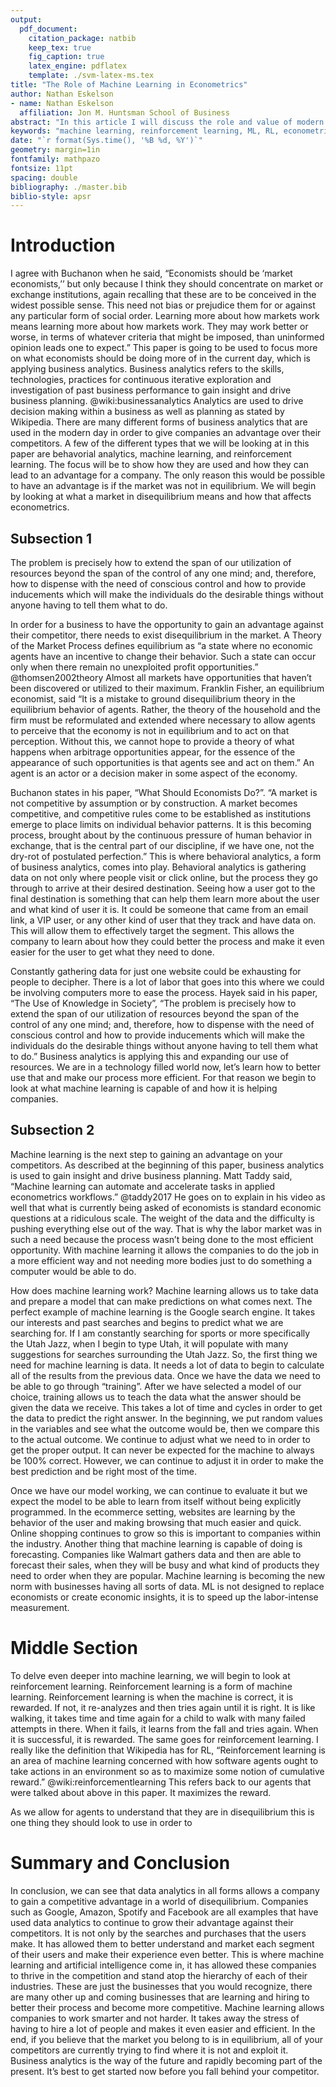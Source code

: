 ```yaml
---
output: 
  pdf_document:
    citation_package: natbib
    keep_tex: true
    fig_caption: true
    latex_engine: pdflatex
    template: ./svm-latex-ms.tex
title: "The Role of Machine Learning in Econometrics"
author: Nathan Eskelson
- name: Nathan Eskelson
  affiliation: Jon M. Huntsman School of Business
abstract: "In this article I will discuss the role and value of modern business analytics as a 'disequilibrium' set of technologies. Business Analytics is made up three working parts: Economics, Statistics, and Computer Science. The focus of this paper will be how computer science can more efficiently combine these two, allowing companies to have an advantage. First, we will look at the disequilibrium theory and discuss what is meant by disequilibrium. We will then begin to dive into the types of business analytics that are currently being used to give companies the advantage in a disequilibrium market. We will begin by looking at machine learning as well as reinforcement learning and what that data does in econometrics. We will also take a look at Artificial Intelligence (AI) and other forms of business analytics. In conclusion, it can be determined that the value of date and machine learning is important in econometrics and the business world. With it, this is how companies give themselves an advantage in a market of disequilibrium. It's not about having the most data, it's about having the best data and knowing what to do with it."
keywords: "machine learning, reinforcement learning, ML, RL, econometrics"
date: "`r format(Sys.time(), '%B %d, %Y')`"
geometry: margin=1in
fontfamily: mathpazo
fontsize: 11pt
spacing: double
bibliography: ./master.bib
biblio-style: apsr
---
```



>  

# Introduction

I agree with Buchanon when he said, "Economists should be 'market economists,'' but only because I think they should concentrate on market or exchange institutions, again recalling that these are to be conceived in the widest possible sense. This need not bias or prejudice them for or
against any particular form of social order. Learning more about how markets work means learning more about how markets work. They may work better or worse, in terms of whatever criteria that might be imposed, than uninformed opinion leads one to expect." This paper is going to be used to focus more on what economists should be doing more of in the current day, which is applying business analytics. Business analytics refers to the skills, technologies, practices for continuous iterative exploration and investigation of past business performance to gain insight and drive business planning. @wiki:businessanalytics Analytics are used to drive decision making within a business as well as planning as stated by Wikipedia. There are many different forms of business analytics that are used in the modern day in order to give companies an advantage over their competitors. A few of the different types that we will be looking at in this paper are behavorial analytics, machine learning, and reinforcement learning. The focus will be to show how they are used and how they can lead to an advantage for a company. The only reason this would be possible to have an advantage is if the market was not in equilibrium. We will begin by looking at what a market in disequilibrium means and how that affects econometrics. 

## Subsection 1

The problem is precisely
how to extend the span of our utilization of resources beyond
the span of the control of any one mind; and, therefore, how to dispense
with the need of conscious control and how to provide inducements
which will make the individuals do the desirable things without anyone
having to tell them what to do.

In order for a business to have the opportunity to gain an advantage against their competitor, there needs to exist disequilibrium in the market. A Theory of the Market Process defines equilibrium as "a state where no economic agents have an incentive to change their behavior. Such a state can occur only when there remain no unexploited profit opportunities." @thomsen2002theory Almost all markets have opportunities that haven't been discovered or utilized to their maximum. Franklin Fisher, an equilibrium economist, said "It is a mistake to ground disequilibrium theory in the equilibrium behavior of agents. Rather, the theory of the household and the firm must be reformulated and extended where necessary to allow agents to perceive that the economy is not in equilibrium and to act on that perception. Without this, we cannot hope to provide a theory of what happens when arbitrage opportunities appear, for the essence of the appearance of such opportunities is that agents see and act on them." An agent is an actor or a decision maker in some aspect of the economy. 

Buchanon states in his paper, "What Should Economists Do?". "A market is not competitive by assumption or by construction. A market becomes competitive, and competitive rules come to be established as institutions emerge to place limits on individual behavior patterns. It is this becoming process, brought about by the continuous pressure of human behavior in exchange, that is the central part of our discipline, if we have one, not the dry-rot of postulated perfection." This is where behavioral analytics, a form of business analytics, comes into play. Behavioral analytics is gathering data on not only where people visit or click online, but the process they go through to arrive at their desired destination. Seeing how a user got to the final destination is something that can help them learn more about the user and what kind of user it is. It could be someone that came from an email link, a VIP user, or any other kind of user that they track and have data on. This will allow them to effectively target the segment. This allows the company to learn about how they could better the process and make it even easier for the user to get what they need to done. 

Constantly gathering data for just one website could be exhausting for people to decipher. There is a lot of labor that goes into this where we could be involving computers more to ease the process. Hayek said in his paper, "The Use of Knowledge in Society", "The problem is precisely how to extend the span of our utilization of resources beyond the span of the control of any one mind; and, therefore, how to dispense with the need of conscious control and how to provide inducements which will make the individuals do the desirable things without anyone having to tell them what to do." Business analytics is applying this and expanding our use of resources. We are in a technology filled world now, let's learn how to better use that and make our process more efficient. For that reason we begin to look at what machine learning is capable of and how it is helping companies.


## Subsection 2 

Machine learning is the next step to gaining an advantage on your competitors. As described at the beginning of this paper, business analytics is used to gain insight and drive business planning. Matt Taddy said, "Machine learning can automate and accelerate tasks in applied econometrics workflows." @taddy2017 He goes on to explain in his video as well that what is currently being asked of economists is standard economic questions at a ridiculous scale. The weight of the data and the difficulty is pushing everything else out of the way. That is why the labor market was in such a need because the process wasn't being done to the most efficient opportunity. With machine learning it allows the companies to do the job in a more efficient way and not needing more bodies just to do something a computer would be able to do.

How does machine learning work? Machine learning allows us to take data and prepare a model that can make predictions on what comes next. The perfect example of machine learning is the Google search engine. It takes our interests and past searches and begins to predict what we are searching for. If I am constantly searching for sports or more specifically the Utah Jazz, when I begin to type Utah, it will populate with many suggestions for searches surrounding the Utah Jazz. So, the first thing we need for machine learning is data. It needs a lot of data to begin to calculate all of the results from the previous data. Once we have the data we need to be able to go through "training". After we have selected a model of our choice, training allows us to teach the data what the answer should be given the data we receive. This takes a lot of time and cycles in order to get the data to predict the right answer. In the beginning, we put random values in the variables and see what the outcome would be, then we compare this to the actual outcome. We continue to adjust what we need to in order to get the proper output. It can never be expected for the machine to always be 100% correct. However, we can continue to adjust it in order to make the best prediction and be right most of the time. 

Once we have our model working, we can continue to evaluate it but we expect the model to be able to learn from itself without being explicitly programmed. In the ecommerce setting, websites are learning by the behavior of the user and making browsing that much easier and quick. Online shopping continues to grow so this is important to companies within the industry. Another thing that machine learning is capable of doing is forecasting. Companies like Walmart gathers data and then are able to forecast their sales, when they will be busy and what kind of products they need to order when they are popular. Machine learning is becoming the new norm with businesses having all sorts of data. ML is not designed to replace economists or create economic insights, it is to speed up the labor-intense measurement. 

# Middle Section

To delve even deeper into machine learning, we will begin to look at reinforcement learning. Reinforcement learning is a form of machine learning. Reinforcement learning is when the machine is correct, it is rewarded. If not, it re-analyzes and then tries again until it is right. It is like walking, it takes time and time again for a child to walk with many failed attempts in there. When it fails, it learns from the fall and tries again. When it is successful, it is rewarded. The same goes for reinforcement learning. I really like the definition that Wikipedia has for RL, "Reinforcement learning is an area of machine learning concerned with how software agents ought to take actions in an environment so as to maximize some notion of cumulative reward." @wiki:reinforcementlearning This refers back to our agents that were talked about above in this paper. It maximizes the reward. 

As we allow for agents to understand that they are in disequilibrium this is one thing they should look to use in order to 

# Summary and Conclusion

In conclusion, we can see that data analytics in all forms allows a company to gain a competitive advantage in a world of disequilibrium. Companies such as Google, Amazon, Spotify and Facebook are all examples that have used data analytics to continue to grow their advantage against their competitors. It is not only by the searches and purchases that the users make. It has allowed them to better understand and market each segment of their users and make their experience even better. This is where machine learning and artificial intelligence come in, it has allowed these companies to thrive in the competition and stand atop the hierarchy of each of their industries. These are just the businesses that you would recognize, there are many other up and coming businesses that are learning and hiring to better their process and become more competitive. Machine learning allows companies to work smarter and not harder. It takes away the stress of having to hire a lot of people and makes it even easier and efficient. In the end, if you believe that the market you belong to is in equilibrium, all of your competitors are currently trying to find where it is not and exploit it. Business analytics is the way of the future and rapidly becoming part of the present. It's best to get started now before you fall behind your competitor. 

<!--
# References
\setlength{\parindent}{-0.2in}
\setlength{\leftskip}{0.2in}
\setlength{\parskip}{8pt}
\vspace*{-0.2in}
\noindent
-->

